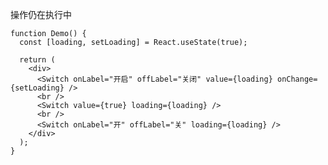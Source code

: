 操作仍在执行中

```tsx
function Demo() {
  const [loading, setLoading] = React.useState(true);

  return (
    <div>
      <Switch onLabel="开启" offLabel="关闭" value={loading} onChange={setLoading} />
      <br />
      <Switch value={true} loading={loading} />
      <br />
      <Switch onLabel="开" offLabel="关" loading={loading} />
    </div>
  );
}
```
